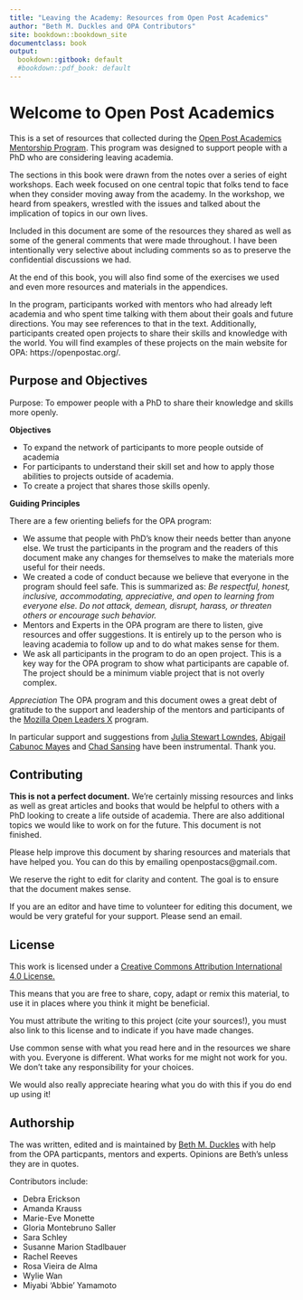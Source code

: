 ```yaml
---
title: "Leaving the Academy: Resources from Open Post Academics"
author: "Beth M. Duckles and OPA Contributors"
site: bookdown::bookdown_site
documentclass: book
output:
  bookdown::gitbook: default
  #bookdown::pdf_book: default
---
```


# Welcome to Open Post Academics {-} 
This is a set of resources that collected during the [Open Post Academics Mentorship Program](https://openpostac.org/). This program was designed to support people with a PhD who are considering leaving academia. 

The sections in this book were drawn from the notes over a series of eight workshops. Each week focused on one central topic that folks tend to face when they consider moving away from the academy. In the workshop, we heard from speakers, wrestled with the issues and talked about the implication of topics in our own lives.  

Included in this document are some of the resources they shared as well as some of the general comments that were made throughout. I have been intentionally very selective about including comments so as to preserve the confidential discussions we had. 

At the end of this book, you will also find some of the exercises we used and even more resources and materials in the appendices. 

In the program, participants worked with mentors who had already left academia and who spent time talking with them about their goals and future directions. You may see references to that in the text. Additionally, participants created open projects to share their skills and knowledge with the world. You will find examples of these projects on the main website for OPA: https://openpostac.org/.  


## Purpose and Objectives  {-}
Purpose: To empower people with a PhD to share their knowledge and skills more openly.

**Objectives**

- To expand the network of participants to more people outside of academia
- For participants to understand their skill set and how to apply those abilities to projects outside of academia.
- To create a project that shares those skills openly.

**Guiding Principles** 

There are a few orienting beliefs for the OPA program: 

- We assume that people with PhD's know their needs better than anyone else. We trust the participants in the program and the readers of this document make any changes for themselves to make the materials more useful for their needs.
- We created a code of conduct because we believe that everyone in the program should feel safe. This is summarized as: 
*Be respectful, honest, inclusive, accommodating, appreciative, and open to learning from everyone else. Do not attack, demean, disrupt, harass, or threaten others or encourage such behavior.* 
- Mentors and Experts in the OPA program are there to listen, give resources and offer suggestions. It is entirely up to the person who is leaving academia to follow up and to do what makes sense for them. 
- We ask all participants in the program to do an open project. This is a key way for the OPA program to show what participants are capable of. The project should be a minimum viable project that is not overly complex.  

*Appreciation* 
The OPA program and this document owes a great debt of gratitude to the support and leadership of the mentors and participants of the [Mozilla Open Leaders X](https://foundation.mozilla.org/en/opportunity/mozilla-open-leaders/open-leaders-x/) program. 

In particular support and suggestions from [Julia Stewart Lowndes](https://www.mozillapulse.org/profile/1560), [Abigail Cabunoc Mayes](https://www.mozillapulse.org/profile/62) and [Chad Sansing](https://www.mozillapulse.org/profile/58) have been instrumental. Thank you.  

## Contributing {-}

**This is not a perfect document.** We're certainly missing resources and links as well as great articles and books that would be helpful to others with a PhD looking to create a life outside of academia. There are also additional topics we would like to work on for the future. This document is not finished. 

Please help improve this document by sharing resources and materials that have helped you. You can do this by emailing openpostacs@gmail.com. 

We reserve the right to edit for clarity and content. The goal is to ensure that the document makes sense. 

If you are an editor and have time to volunteer for editing this document, we would be very grateful for your support. Please send an email. 


## License  {-}

This work is licensed under a [Creative Commons Attribution International 4.0 License.](https://creativecommons.org/licenses/by/4.0/) 

This means that you are free to share, copy, adapt or remix this material, to use it in places where you think it might be beneficial. 

You must attribute the writing to this project (cite your sources!), you must also link to this license and to indicate if you have made changes. 

Use common sense with what you read here and in the resources we share with you. Everyone is different. What works for me might not work for you. We don't take any responsibility for your choices.  

We would also really appreciate hearing what you do with this if you do end up using it! 


## Authorship {-}
The was written, edited and is maintained by [Beth M. Duckles](https://github.com/bduckles) with help from the OPA particpants, mentors and experts. Opinions are Beth's unless they are in quotes.

Contributors include: 

- Debra Erickson
- Amanda Krauss 
- Marie-Eve Monette
- Gloria Montebruno Saller 
- Sara Schley 
- Susanne Marion Stadlbauer 
- Rachel Reeves
- Rosa Vieira de Alma 
- Wylie Wan
- Miyabi 'Abbie' Yamamoto



